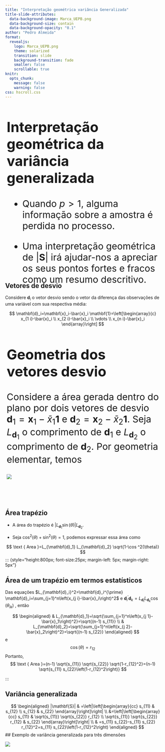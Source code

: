 ```yaml
---
title: "Interpretação geométrica variância Generalizada"
title-slide-attributes:
  data-background-image: Marca_UEPB.png
  data-background-size: contain
  data-background-opacity: "0.1"
author: "Pedro Almeida"
format: 
  revealjs: 
    logo: Marca_UEPB.png
    theme: solarized
    transition: slide
    background-transition: fade
    smaller: false
    scrollable: true
knitr:
  opts_chunk:
    message: false
    warning: false
css: hscroll.css
---
```


::: {style="height:500px; font-size:30px; margin-left: 5px; margin-right: 5px"}
## Interpretação geométrica da variância generalizada

-   Quando $p>1$, alguma informação sobre a amostra é perdida no processo.

-   Uma interpretação geométrica de $|\mathbf{S}|$ irá ajudar-nos a apreciar os seus pontos fortes e fracos como um resumo descritivo.
:::

## Vetores de desvio

Considere $\mathbf{d}_i$ o vetor desvio sendo o vetor da diferença das observações de uma variável com sua respectiva média:

$$
\mathbf{d}_i=\mathbf{x}_i-\bar{x}_i \mathbf{1}=\left[\begin{array}{c}
x_{1 i}-\bar{x}_i \\
x_{2 i}-\bar{x}_i \\
\vdots \\
x_{n i}-\bar{x}_i
\end{array}\right]
$$

::: {style="height:500px; font-size:30px; margin-left: 5px; margin-right: 5px"}

## Geometria dos vetores desvio

Considere a área gerada dentro do plano por dois vetores de desvio $\mathbf{d}_1=\mathbf{x}_1-\bar{x}_1 \mathbf{1}$ e $\mathbf{d}_2=\mathbf{x}_2-\bar{x}_2 \mathbf{1}$. Seja $L_{\mathbf{d}_1}$ o comprimento de $\mathbf{d}_1$ e $L_{\mathbf{d}_2}$ o comprimento de $\mathbf{d}_2$. Por geometria elementar, temos 

![](images/fig_geom.png)
:::


## Área trapézio


- A área do trapézio é $\left|L_{\mathbf{d}_1} \sin (\theta)\right| L_{\mathbf{d}_2}$. 

- Seja $\cos ^2(\theta)+\sin ^2(\theta)=1$, podemos expressar essa área como 

$$
\text { Area }=L_{\mathbf{d}_1} L_{\mathbf{d}_2} \sqrt{1-\cos ^2(\theta)}
$$ 
::: {style="height:800px; font-size:25px; margin-left: 5px; margin-right: 5px"}


## Área de um trapézio em termos estatísticos

Das equações $L_{\mathbf{d}_i}^2=\mathbf{d}_i^{\prime} \mathbf{d}_i=\sum_{j=1}^n\left(x_{j i}-\bar{x}_i\right)^2$ e $\mathbf{d}_i^{\prime} \mathbf{d}_k=L_{\mathbf{d}_i} L_{\mathbf{d}_k} \cos \left(\theta_{i k}\right)$ , então 

$$
\begin{aligned}
& L_{\mathbf{d}_1}=\sqrt{\sum_{j=1}^n\left(x_{j 1}-\bar{x}_1\right)^2}=\sqrt{(n-1) s_{11}} \\
& L_{\mathbf{d}_2}=\sqrt{\sum_{j=1}^n\left(x_{j 2}-\bar{x}_2\right)^2}=\sqrt{(n-1) s_{22}}
\end{aligned}
$$ 
e 
$$
\cos (\theta)=r_{12}
$$ 
Portanto, 
$$
\text { Area }=(n-1) \sqrt{s_{11}} \sqrt{s_{22}} \sqrt{1-r_{12}^2}=(n-1) \sqrt{s_{11} s_{22}\left(1-r_{12}^2\right)}
$$ 

:::

## Variância generalizada 

$$
\begin{aligned}
|\mathbf{S}| & =\left|\left[\begin{array}{cc}
s_{11} & s_{12} \\
s_{12} & s_{22}
\end{array}\right]\right| \\
&=\left|\left[\begin{array}{cc}
s_{11} & \sqrt{s_{11}} \sqrt{s_{22}} r_{12} \\
\sqrt{s_{11}} \sqrt{s_{22}} r_{12} & s_{22}
\end{array}\right]\right| \\
& =s_{11} s_{22}-s_{11} s_{22} r_{12}^2=s_{11} s_{22}\left(1-r_{12}^2\right)
\end{aligned}
$$
## Exemplo de variância generalizada para três dimensões


![](images/ex_var_generalizada.png)


